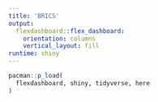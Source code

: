 ```yaml
---
title: 'BRICS'
output: 
  flexdashboard::flex_dashboard:
    orientation: columns
    vertical_layout: fill
runtime: shiny
---
```


```r
pacman::p_load(
  flexdashboard, shiny, tidyverse, here
)
```
